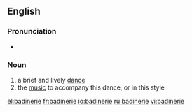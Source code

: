 ==English==

===Pronunciation===
* {{IPA|/ˈbæd.ɪn.ɹi/}}

===Noun===
{{en-noun}}
# a brief and lively [[dance]]
# the [[music]] to accompany this dance, or in this style

[[el:badinerie]]
[[fr:badinerie]]
[[io:badinerie]]
[[ru:badinerie]]
[[vi:badinerie]]